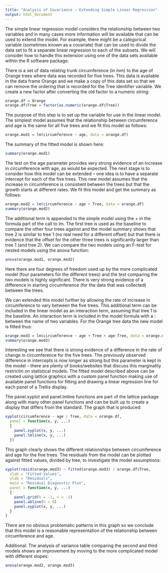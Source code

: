 ```yaml
---
title: "Analysis of Covariance – Extending Simple Linear Regression"
output: html_document
---
```


The simple linear regression model considers the relationship between two variables and in many cases more information will be available that can be used to extend the model. For example, there might be a categorical variable (sometimes known as a covariate) that can be used to divide the data set to fit a separate linear regression to each of the subsets. We will consider how to handle this extension using one of the data sets available within the R software package.

There is a set of data relating trunk circumference (in mm) to the age of Orange trees where data was recorded for five trees. This data is available in the data frame Orange and we make a copy of this data set so that we can remove the ordering that is recorded for the Tree identifier variable. We create a new factor after converting the old factor to a numeric string:
```r
orange.df = Orange
orange.df$Tree = factor(as.numeric(orange.df$Tree))
```
The purpose of this step is to set up the variable for use in the linear model. The simplest model assumes that the relationship between circumference and age is the same for all five trees and we fit this model as follows:
```r
orange.mod1 = lm(circumference ~ age, data = orange.df)
```
The summary of the fitted model is shown here:
```r
summary(orange.mod1)
```

The test on the age parameter provides very strong evidence of an increase in circumference with age, as would be expected. The next stage is to consider how this model can be extended – one idea is to have a separate intercept for each of the five trees. This new model assumes that the increase in circumference is consistent between the trees but that the growth starts at different rates. We fit this model and get the summary as follows:
```r
orange.mod2 = lm(circumference ~ age + Tree, data = orange.df)
summary(orange.mod2)
``` 
The additional term is appended to the simple model using the + in the formula part of the call to lm. The first tree is used as the baseline to compare the other four trees against and the model summary shows that tree 2 is similar to tree 1 (no real need for a different offset) but that there is evidence that the offset for the other three trees is significantly larger than tree 1 (and tree 2). We can compare the two models using an F-test for nested models using the anova function:
```r
anova(orange.mod1, orange.mod2)
```
Here there are four degrees of freedom used up by the more complicated model (four parameters for the different trees) and the test comparing the two models is highly significant. There is very strong evidence of a difference in starting circumference (for the data that was collected) between the trees.

We can extended this model further by allowing the rate of increase in circumference to vary between the five trees. This additional term can be included in the linear model as an interaction term, assuming that tree 1 is the baseline. An interaction term is included in the model formula with a : between the name of two variables. For the Orange tree data the new model is fitted thus:
```r
orange.mod3 = lm(circumference ~ age + Tree + age:Tree, data = orange.df)
summary(orange.mod3)
``` 
Interesting we see that there is strong evidence of a difference in the rate of change in circumference for the five trees. The previously observed difference in intercepts is now longer as strong but this parameter is kept in the model – there are plenty of books/websites that discuss this marginality restrictin on statistical models. The fitted model described above can be created using lattice graphics with a custom panel function making use of available panel functions for fitting and drawing a linear regression line for each panel of a Trellis display. 

The panel.xyplot and panel.lmline functions are part of the lattice package along with many other panel functions and can be built up to create a display that differs from the standard. The graph that is produced:
```r
xyplot(circumference ~ age | Tree, data = orange.df,
  panel = function(x, y, ...)
  {
    panel.xyplot(x, y, ...)
    panel.lmline(x, y, ...)
  })
```

This graph clearly shows the different relationships between circumference and age for the five trees. The residuals from the model can be plotted against fitted values, divided by tree, to investigate the model assumptions:
```r
xyplot(resid(orange.mod3) ~ fitted(orange.mod3) | orange.df$Tree,
  xlab = "Fitted Values",
  ylab = "Residuals",
  main = "Residual Diagnostic Plot",
  panel = function(x, y, ...)
  {
    panel.grid(h = -1, v = -1)
    panel.abline(h = 0)
    panel.xyplot(x, y, ...)
  }
)
```

There are no obvious problematic patterns in this graph so we conclude that this model is a reasonable representation of the relationship between circumference and age.

Additional: The analysis of variance table comparing the second and third models shows an improvement by moving to the more complicated model with different slopes:
```r
anova(orange.mod2, orange.mod3)
```
